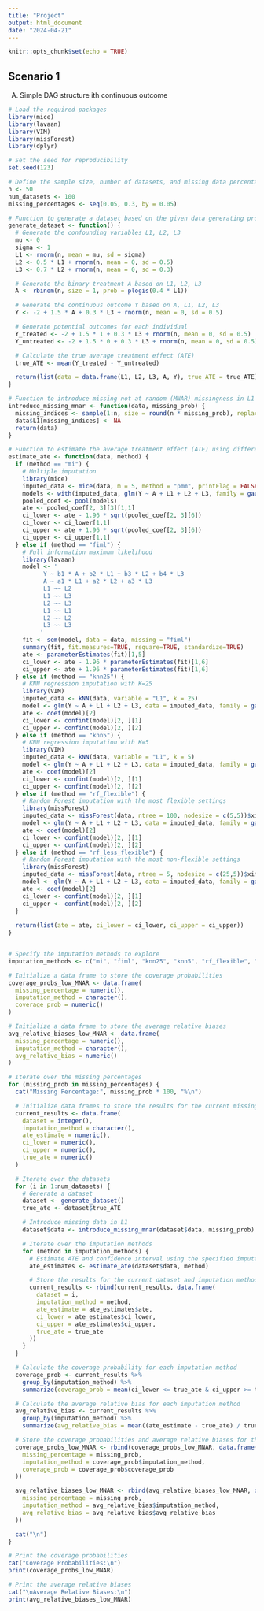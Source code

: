 ---
title: "Project"
output: html_document
date: "2024-04-21"
---

```{r setup, include=FALSE}
knitr::opts_chunk$set(echo = TRUE)
```



## Scenario 1

A) Simple DAG structure ith continuous outcome


```{r}
# Load the required packages
library(mice)
library(lavaan)
library(VIM)
library(missForest)
library(dplyr)

# Set the seed for reproducibility
set.seed(123)

# Define the sample size, number of datasets, and missing data percentages
n <- 50
num_datasets <- 100
missing_percentages <- seq(0.05, 0.3, by = 0.05)

# Function to generate a dataset based on the given data generating process
generate_dataset <- function() {
  # Generate the confounding variables L1, L2, L3
  mu <- 0
  sigma <- 1
  L1 <- rnorm(n, mean = mu, sd = sigma)
  L2 <- 0.5 * L1 + rnorm(n, mean = 0, sd = 0.5)
  L3 <- 0.7 * L2 + rnorm(n, mean = 0, sd = 0.3)

  # Generate the binary treatment A based on L1, L2, L3
  A <- rbinom(n, size = 1, prob = plogis(0.4 * L1))

  # Generate the continuous outcome Y based on A, L1, L2, L3
  Y <- -2 + 1.5 * A + 0.3 * L3 + rnorm(n, mean = 0, sd = 0.5)

  # Generate potential outcomes for each individual
  Y_treated <- -2 + 1.5 * 1 + 0.3 * L3 + rnorm(n, mean = 0, sd = 0.5)
  Y_untreated <- -2 + 1.5 * 0 + 0.3 * L3 + rnorm(n, mean = 0, sd = 0.5)

  # Calculate the true average treatment effect (ATE)
  true_ATE <- mean(Y_treated - Y_untreated)

  return(list(data = data.frame(L1, L2, L3, A, Y), true_ATE = true_ATE))
}

# Function to introduce missing not at random (MNAR) missingness in L1
introduce_missing_mnar <- function(data, missing_prob) {
  missing_indices <- sample(1:n, size = round(n * missing_prob), replace = FALSE, prob = pnorm(data$L1))
  data$L1[missing_indices] <- NA
  return(data)
}

```

```{r}

# Function to estimate the average treatment effect (ATE) using different imputation methods
estimate_ate <- function(data, method) {
  if (method == "mi") {
    # Multiple imputation
    library(mice)
    imputed_data <- mice(data, m = 5, method = "pmm", printFlag = FALSE)
    models <- with(imputed_data, glm(Y ~ A + L1 + L2 + L3, family = gaussian()))
    pooled_coef <- pool(models)
    ate <- pooled_coef[2, 3][3][1,1]
    ci_lower <- ate - 1.96 * sqrt(pooled_coef[2, 3][6])
    ci_lower <- ci_lower[1,1]
    ci_upper <- ate + 1.96 * sqrt(pooled_coef[2, 3][6])
    ci_upper <- ci_upper[1,1]
  } else if (method == "fiml") {
    # Full information maximum likelihood
    library(lavaan)
    model <- '
          Y ~ b1 * A + b2 * L1 + b3 * L2 + b4 * L3
          A ~ a1 * L1 + a2 * L2 + a3 * L3
          L1 ~~ L2
          L1 ~~ L3
          L2 ~~ L3
          L1 ~~ L1
          L2 ~~ L2
          L3 ~~ L3
         '
    fit <- sem(model, data = data, missing = "fiml")
    summary(fit, fit.measures=TRUE, rsquare=TRUE, standardize=TRUE)
    ate <- parameterEstimates(fit)[1,5]
    ci_lower <- ate - 1.96 * parameterEstimates(fit)[1,6]
    ci_upper <- ate + 1.96 * parameterEstimates(fit)[1,6]
  } else if (method == "knn25") {
    # KNN regression imputation with K=25
    library(VIM)
    imputed_data <- kNN(data, variable = "L1", k = 25)
    model <- glm(Y ~ A + L1 + L2 + L3, data = imputed_data, family = gaussian())
    ate <- coef(model)[2]
    ci_lower <- confint(model)[2, ][1]
    ci_upper <- confint(model)[2, ][2]
  } else if (method == "knn5") {
    # KNN regression imputation with K=5
    library(VIM)
    imputed_data <- kNN(data, variable = "L1", k = 5)
    model <- glm(Y ~ A + L1 + L2 + L3, data = imputed_data, family = gaussian())
    ate <- coef(model)[2]
    ci_lower <- confint(model)[2, ][1]
    ci_upper <- confint(model)[2, ][2]
  } else if (method == "rf_flexible") {
    # Random Forest imputation with the most flexible settings
    library(missForest)
    imputed_data <- missForest(data, ntree = 100, nodesize = c(5,5))$ximp
    model <- glm(Y ~ A + L1 + L2 + L3, data = imputed_data, family = gaussian())
    ate <- coef(model)[2]
    ci_lower <- confint(model)[2, ][1]
    ci_upper <- confint(model)[2, ][2]
  } else if (method == "rf_less_flexible") {
    # Random Forest imputation with the most non-flexible settings
    library(missForest)
    imputed_data <- missForest(data, ntree = 5, nodesize = c(25,5))$ximp
    model <- glm(Y ~ A + L1 + L2 + L3, data = imputed_data, family = gaussian())
    ate <- coef(model)[2]
    ci_lower <- confint(model)[2, ][1]
    ci_upper <- confint(model)[2, ][2]
  }
  
  return(list(ate = ate, ci_lower = ci_lower, ci_upper = ci_upper))
}


# Specify the imputation methods to explore
imputation_methods <- c("mi", "fiml", "knn25", "knn5", "rf_flexible", "rf_less_flexible")
```




```{r}
# Initialize a data frame to store the coverage probabilities
coverage_probs_low_MNAR <- data.frame(
  missing_percentage = numeric(),
  imputation_method = character(),
  coverage_prob = numeric()
)

# Initialize a data frame to store the average relative biases
avg_relative_biases_low_MNAR <- data.frame(
  missing_percentage = numeric(),
  imputation_method = character(),
  avg_relative_bias = numeric()
)

# Iterate over the missing percentages
for (missing_prob in missing_percentages) {
  cat("Missing Percentage:", missing_prob * 100, "%\n")

  # Initialize data frames to store the results for the current missing percentage
  current_results <- data.frame(
    dataset = integer(),
    imputation_method = character(),
    ate_estimate = numeric(),
    ci_lower = numeric(),
    ci_upper = numeric(),
    true_ate = numeric()
  )

  # Iterate over the datasets
  for (i in 1:num_datasets) {
    # Generate a dataset
    dataset <- generate_dataset()
    true_ate <- dataset$true_ATE

    # Introduce missing data in L1
    dataset$data <- introduce_missing_mnar(dataset$data, missing_prob)

    # Iterate over the imputation methods
    for (method in imputation_methods) {
      # Estimate ATE and confidence interval using the specified imputation method
      ate_estimates <- estimate_ate(dataset$data, method)

      # Store the results for the current dataset and imputation method
      current_results <- rbind(current_results, data.frame(
        dataset = i,
        imputation_method = method,
        ate_estimate = ate_estimates$ate,
        ci_lower = ate_estimates$ci_lower,
        ci_upper = ate_estimates$ci_upper,
        true_ate = true_ate
      ))
    }
  }

  # Calculate the coverage probability for each imputation method
  coverage_prob <- current_results %>%
    group_by(imputation_method) %>%
    summarize(coverage_prob = mean(ci_lower <= true_ate & ci_upper >= true_ate))

  # Calculate the average relative bias for each imputation method
  avg_relative_bias <- current_results %>%
    group_by(imputation_method) %>%
    summarize(avg_relative_bias = mean((ate_estimate - true_ate) / true_ate))

  # Store the coverage probabilities and average relative biases for the current missing percentage
  coverage_probs_low_MNAR <- rbind(coverage_probs_low_MNAR, data.frame(
    missing_percentage = missing_prob,
    imputation_method = coverage_prob$imputation_method,
    coverage_prob = coverage_prob$coverage_prob
  ))

  avg_relative_biases_low_MNAR <- rbind(avg_relative_biases_low_MNAR, data.frame(
    missing_percentage = missing_prob,
    imputation_method = avg_relative_bias$imputation_method,
    avg_relative_bias = avg_relative_bias$avg_relative_bias
  ))

  cat("\n")
}

# Print the coverage probabilities
cat("Coverage Probabilities:\n")
print(coverage_probs_low_MNAR)

```

```{r}
# Print the average relative biases
cat("\nAverage Relative Biases:\n")
print(avg_relative_biases_low_MNAR)
```



